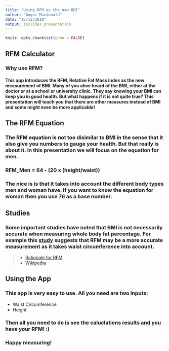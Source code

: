 ---
title: "Using RFM as the new BMI"
author: "Angus Macdonald"
date: "15/12/2019"
output: ioslides_presentation
---

```{r setup, include=FALSE}
knitr::opts_chunk$set(echo = FALSE)
```

## RFM Calculator 

### Why use RFM?

#### This app introduces the RFM, Relative Fat Mass index as the new measurement of BMI. Many of you ahve heard of the BMI, either at the doctor or at a school or university clinic. They say knowing your BMI can keep you in good health. But what happens if it is not quite true? This presentation will teach you that there are other measures instead of BMI and some might even be more applicable!

## The RFM Equation

### The RFM equation is not too disimilar to BMI in the sense that it also give you numbers to gauge your health. But that really is about it. In this presentation we will focus on the equation for men.

### RFM_Men = 64 - (20 x (height/waist))

### The nice is is that it takes into account the different body types men and woman have. If you want to know the equation for woman then you use 76 as a base number.

## Studies

### Some important studies have noted that BMI is not necessarily accurate when measuring whole body fat percentage. For example this [study](https://www.nature.com/articles/s41598-018-29362-1) suggests that RFM may be a more accurate measurement as it takes waist circumference into account.
>- [Rationale for RFM](https://www.cedars-sinai.org/blog/relative-fat-mass.html)
>- [Wikipedia](https://en.wikipedia.org/wiki/Relative_Fat_Mass)

## Using the App

### This app is very easy to use. All you need are two inputs:
- Waist Circumference
- Height

### Then all you need to do is see the caluclations results and you have your RFM! :)
### Happy measuring!








